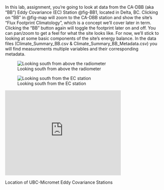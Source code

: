 
In this lab, assignment, you're going to look at data from the CA-DBB (aka "BB") Eddy Covariance (EC) Station @fig-BB1, located in Delta, BC.  Clicking on "BB" in @fig-map will zoom to the CA-DBB station and show the site's "Flux Footprint Climatology", which is a concept we'll cover later in term.  Clicking the "BB" button again will toggle the footprint later on and off.  You can pan/zoom to get a feel for what the site looks like.  For now, we'll stick to looking at some basic components of the site's energy balance.  In the data files (Climate_Summary_BB.csv & Climate_Summary_BB_Metadata.csv) you will find measurements multiple variables and their corresponding metadata.

::: {#fig-BB1 layout-ncol=2}

![Looking south from above the radiometer](https://geos300.github.io/Lectures/images/BB1_Radiation.jpg){#fig-BB1-RAD}

![Looking south from the EC station](https://geos300.github.io/Lectures/images/BB1_Flux_Sensors.jpg){#fig-BB1-EC}

:::

::: {#fig-map}

<div style="overflow: hidden;
  padding-top: 55%;
  position: relative">
<iframe src="https://ubc-micromet.github.io/FieldSiteMaps/" title="Processes" scrolling="no" frameborder="0"
style="border: 0;
height: 100%;
left: 0;
position: absolute;
top: 0;
width: 75%;">
</iframe>
</div>
Location of UBC-Micromet Eddy Covariance Stations
:::



